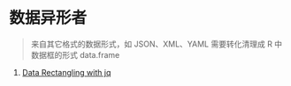 # 数据异形者 {#data-rectangling}

> 来自其它格式的数据形式，如 JSON、XML、YAML 需要转化清理成 R 中数据框的形式 data.frame

1. [Data Rectangling with jq](https://www.carlboettiger.info/2017/12/11/data-rectangling-with-jq/)
